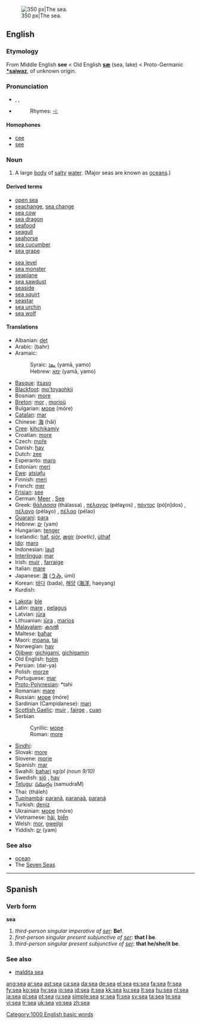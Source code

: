 {{see|SEA}}
[[Image:Nordsee Wellen.JPG|thumb|right|350 px|The sea.]]
==English==

{{rank|party|sight|electronic|456|sea|necessary|idea|reached}}

===Etymology===
From Middle English '''see''' < Old English '''[[sæ]]''' (sea, lake) < Proto-Germanic '''[[*saiwaz]]''', of unknown origin.

===Pronunciation===
* {{AHD|sē}}, {{IPA|/siː/}}, {{SAMPA|/si:/}}
* {{audio|en-us-sea.ogg|Audio (US)}}
*: Rhymes: [[Rhymes:English:-iː|-iː]]

====Homophones====
* [[cee]]
* [[see]]

===Noun===
{{en-noun}}

# A large [[body]] of [[salty]] [[water]]. (Major seas are known as [[ocean]]s.)

====Derived terms====
{{top2}}
* [[open sea]]
* [[seachange]], [[sea change]]
* [[sea cow]]
* [[sea dragon]]
* [[seafood]]
* [[seagull]]
* [[seahorse]]
* [[sea cucumber]]
* [[sea grape]]
{{mid2}}
* [[sea level]]
* [[sea monster]]
* [[seaplane]]
* [[sea sawdust]]
* [[seaside]]
* [[sea squirt]]
* [[seastar]]
* [[sea urchin]]
* [[sea wolf]]
{{bottom}}

====Translations====
{{top}}
* Albanian: [[det]] {{g|Albanian}}
* Arabic: {{ARchar|[[بحر|بَحْرٌ]]}} (bahr) {{m}}
* Aramaic:
*: Syraic: [[ܝܡܐ]] (yamā, yamo) {{m}}
*: Hebrew: [[ימא]] (yamā, yamo) {{m}}
* [[Basque]]: [[itsaso]]
* [[Blackfoot]]: [[mo'toyaohkii]]
* Bosnian: [[more#Bosnian|more]] {{n}}
* [[Breton]]: [[mor]] {{m}}, [[morioù]] {{p}}
* Bulgarian: [[море]] (móre) {{n}}
* [[Catalan]]: [[mar]] {{m|f}}
* Chinese: [[海]] (hǎi)
* [[Cree]]: [[kihchikamiy]]
* Croatian: [[more#Croatian|more]] {{n}}
* Czech: [[moře]] {{n}}
* Danish: [[hav]] {{n}}
* Dutch: [[zee]] {{f}}
* Esperanto: [[maro]]
* Estonian: [[meri]]
* [[Ewe]]: [[atsiaƒu]] {{N}}
* Finnish: [[meri]]
* French: [[mer]] {{f}}
* [[Frisian]]: [[see#Frisian|see]] {{f}}
* German: [[Meer]] {{n}}, [[See#German|See]] {{f}}
* Greek: [[θάλασσα]] (thálassa) {{f}}, [[πέλαγος]] (pélaɣos) {{n}}, [[πόντος]] (pó[n]dos) {{m}}, [[πέλαγο]] (pélaɣo) {{n}}, [[πέλαο]] (pélao) {{n}}
* [[Guaraní]]: [[para#Guaraní|para]]
* Hebrew: [[ים|יָם]] (yam) {{m}}
* Hungarian: [[tenger]]
* Icelandic: [[haf]], [[sjór]], [[ægir]] ''(poetic)'', [[úthaf]]
* [[Ido]]: [[maro]]
* Indonesian: [[laut]]
* [[Interlingua]]: [[mar]]
* Irish: [[muir]] {{f}}, [[farraige]] {{f}}
* Italian: [[mare#Italian|mare]] {{m}}
* Japanese: [[海]] ([[うみ]], úmi)
* Korean: [[바다]] (bada), [[해양]] ([[海洋]], haeyang)
* Kurdish: {{KUchar|[[ده‌ریا]]}}
{{mid}}
* [[Lakota]]: [[ble]]
* Latin: [[mare#Latin|mare]] {{n}}, [[pelagus]] {{m}}
* Latvian: [[jūra]] {{f}}
* Lithuanian: [[jūra]] {{f}}, [[marios]] {{f}} {{italbrac|poetic or small sea}}
* [[Malayalam]]: [[കടൽ]] {{unicode|(kaṭal)}}
* Maltese: [[baħar]] {{m}}
* Maori: [[moana]], [[tai]]
* Norwegian: [[hav]] {{n}}
* [[Ojibwe]]: [[gichigami]], [[gichigamin]] {{p}}
* Old English: [[holm#Old English|holm]] {{g|Old English}}
* Persian: {{FAchar|[[دریا]]}} (dar-ya)
* Polish: [[morze]] {{n}}
* Portuguese: [[mar]] {{m}}
* [[Proto-Polynesian]]: *tahi
* Romanian: [[mare#Romanian|mare]] {{f}}
* Russian: [[море]] (móre) {{n}}
* Sardinian (Campidanese): [[mari]] {{m}}
* [[Scottish Gaelic]]: [[muir]] {{m|f}}, [[fairge]] {{f}}, [[cuan]] {{m}}
* Serbian
*: Cyrillic: [[море]] {{n}}
*: Roman: [[more#Serbian|more]] {{n}}
* [[Sindhi]]: {{SDchar|سَمُنڊ}} {{m}}
* Slovak: [[more#Slovak|more]] {{n}}
* Slovene: [[morje]] {{n}}
* Spanish: [[mar]] {{m|f}}
* Swahili: [[bahari]] ''sg/pl (noun 9/10)''
* Swedish: [[sjö]] {{c}}, [[hav]] {{n}}
* [[Telugu]]: [[సముద్రం]] (samudraM)
* Thai: {{THchar|[[ทะเล]]}} (tháleh)
* [[Tupinambá]]: [[paranã]], [[paranaã]], [[paraná]]
* Turkish: [[deniz]]
* Ukrainian: [[море]] (móre) {{n}}
* Vietnamese: [[hải]], [[biển]]
* Welsh: [[mor]], [[gweilgi]]
* Yiddish: [[ים]] (yam) {{m}}
{{bottom}}

===See also===
* [[ocean]]
* The [[Seven Seas]]

[[Category:1000 English basic words]]

----

==Spanish==

===Verb form===
'''sea'''

# ''third-person singular imperative of [[ser]]'': '''Be!'''.
# ''first-person singular present subjunctive of [[ser]]'': '''that I be'''.
# ''third-person singular present subjunctive of [[ser]]'': '''that he/she/it be'''.

===See also===
* [[maldita sea]]

[[ang:sea]]
[[ar:sea]]
[[ast:sea]]
[[ca:sea]]
[[da:sea]]
[[de:sea]]
[[el:sea]]
[[es:sea]]
[[fa:sea]]
[[fr:sea]]
[[fy:sea]]
[[ko:sea]]
[[hy:sea]]
[[io:sea]]
[[id:sea]]
[[it:sea]]
[[kk:sea]]
[[ku:sea]]
[[lt:sea]]
[[hu:sea]]
[[nl:sea]]
[[ja:sea]]
[[pl:sea]]
[[pt:sea]]
[[ru:sea]]
[[simple:sea]]
[[sr:sea]]
[[fi:sea]]
[[sv:sea]]
[[ta:sea]]
[[te:sea]]
[[vi:sea]]
[[tr:sea]]
[[uk:sea]]
[[vo:sea]]
[[zh:sea]]